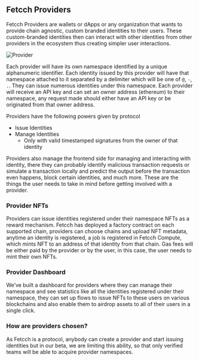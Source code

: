 ## Fetcch Providers

Fetcch Providers are wallets or dApps or any organization that wants to provide chain agnostic, custom branded identities to their users. These custom-branded identities then can interact with other identities from other providers in the ecosystem thus creating simpler user interactions.

![Provider](../../../public/provider.png)

Each provider will have its own namespace identified by a unique alphanumeric identifier. Each identity issued by this provider will have that namespace attached to it separated by a delimiter which will be one of `@`, `-`, `.`. They can issue numerous identities under this namespace. Each provider will receive an API key and can set an owner address (ethereum) to their namespace, any request made should either have an API key or be originated from that owner address.

Providers have the following powers given by protocol

- Issue Identities
- Manage Identities
    - Only with valid timestamped signatures from the owner of that identity

Providers also manage the frontend side for managing and interacting with identity, there they can probably identify malicious transaction requests or simulate a transaction locally and predict the output before the transaction even happens, block certain identities, and much more. These are the things the user needs to take in mind before getting involved with a provider.

### Provider NFTs

Providers can issue identities registered under their namespace NFTs as a reward mechanism. Fetcch has deployed a factory contract on each supported chain, providers can choose chains and upload NFT metadata, anytime an identity is registered, a job is registered in Fetcch Compute, which mints NFT to an address of that identity from that chain. Gas fees will be either paid by the provider or by the user, in this case, the user needs to mint their own NFTs.

### Provider Dashboard

We’ve built a dashboard for providers where they can manage their namespace and see statistics like all the identities registered under their namespace, they can set up flows to issue NFTs to these users on various blockchains and also enable them to airdrop assets to all of their users in a single click.

### How are providers chosen?

As Fetcch is a protocol, anybody can create a provider and start issuing identities but in our beta, we are limiting this ability, so that only verified teams will be able to acquire provider namespaces.